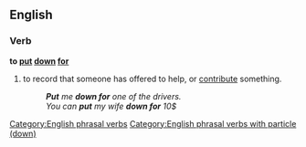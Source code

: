 ==English==

===Verb===
'''to [[put]] [[down]] [[for]]'''

# {{idiomatic}} to record that someone has offered to help, or [[contribute]] something.
#:'''''Put''' me '''down for''' one of the drivers.''
#:''You can '''put''' my wife '''down for''' 10$''

[[Category:English phrasal verbs]]
[[Category:English phrasal verbs with particle (down)]]